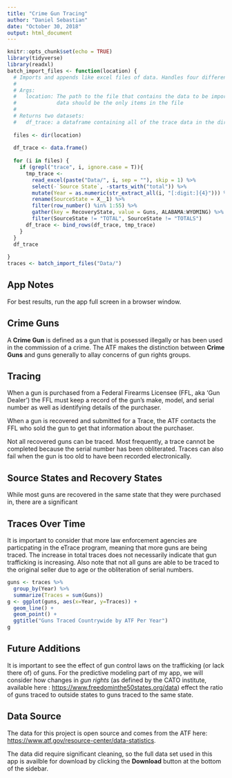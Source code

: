 ```yaml
---
title: "Crime Gun Tracing"
author: "Daniel Sebastian"
date: "October 30, 2018"
output: html_document
---
```


```r
knitr::opts_chunk$set(echo = TRUE)
library(tidyverse)
library(readxl)
batch_import_files <- function(location) {
  # Imports and appends like excel files of data. Handles four different datasets
  #
  # Args:
  #   location: The path to the file that contains the data to be imported. The 
  #             data should be the only items in the file
  #
  # Returns two datasets:
  #   df_trace: a dataframe containing all of the trace data in the directory
  
  files <- dir(location)
  
  df_trace <- data.frame()
  
  for (i in files) {
    if (grepl("trace", i, ignore.case = T)){
      tmp_trace <- 
        read_excel(paste("Data/", i, sep = ""), skip = 1) %>%
        select(-`Source State`, -starts_with("total")) %>%
        mutate(Year = as.numeric(str_extract_all(i, "[:digit:]{4}"))) %>%
        rename(SourceState = X__1) %>% 
        filter(row_number() %in% 1:55) %>%
        gather(key = RecoveryState, value = Guns, ALABAMA:WYOMING) %>%
        filter(SourceState != "TOTAL", SourceState != "TOTALS")
      df_trace <- bind_rows(df_trace, tmp_trace)
    }
  }
  df_trace
  
}
traces <- batch_import_files("Data/")
```

## App Notes

For best results, run the app full screen in a browser window.

## Crime Guns

A **Crime Gun** is defined as a gun that is posessed illegally or has been used in the commission of a crime. The ATF makes the distinction between **Crime Guns** and guns generally to allay concerns of gun rights groups. 

## Tracing

When a gun is purchased from a Federal Firearms Licensee (FFL, aka 'Gun Dealer') the FFL must keep a record of the gun's make, model, and serial number as well as identifying details of the purchaser.

When a gun is recovered and submitted for a Trace, the ATF contacts the FFL who sold the gun to get that information about the purchaser. 

Not all recovered guns can be traced. Most frequently, a trace cannot be completed because the serial number has been obliterated. Traces can also fail when the gun is too old to have been recorded electronically.

## Source States and Recovery States

While most guns are recovered in the same state that they were purchased in, there are a significant 

## Traces Over Time

It is important to consider that more law enforcement agencies are particpating in the eTrace program, meaning that more guns are being traced. The increase in total traces does not necessarily indicate that gun trafficking is increasing. Also note that not all guns are able to be traced to the original seller due to age or the obliteration of serial numbers.

```r
guns <- traces %>%
  group_by(Year) %>%
  summarize(Traces = sum(Guns))
g <- ggplot(guns, aes(x=Year, y=Traces)) +
  geom_line() + 
  geom_point() +
  ggtitle("Guns Traced Countrywide by ATF Per Year")
g
```

## Future Additions

It is important to see the effect of gun control laws on the trafficking (or lack there of) of guns. For the predictive modeling part of my app, we will consider how changes in *gun rights* (as defined by the CATO institute, available here : <https://www.freedominthe50states.org/data>) effect the ratio of guns traced to outside states to guns traced to the same state.


## Data Source

The data for this project is open source and comes from the ATF here: <https://www.atf.gov/resource-center/data-statistics>.

The data did require significant cleaning, so the full data set used in this app is availble for download by clicking the **Download** button at the bottom of the sidebar.